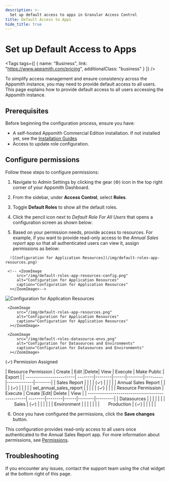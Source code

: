 ```yaml
---
description: >-
  Set up default access to apps in Granular Access Control
title: Default Access to Apps
hide_title: true
---
```



<!-- vale off -->

<div className="tag-wrapper">
 <h1>Set up Default Access to Apps</h1>

<Tags
tags={[
{ name: "Business", link: "https://www.appsmith.com/pricing", additionalClass: "business" }
]}
/>

</div>

<!-- vale on -->

To simplify access management and ensure consistency across the Appsmith instance, you may need to provide default access to all users. This page explains how to provide default access to all users accessing the Appsmith instance.

## Prerequisites

Before beginning the configuration process, ensure you have:

- A self-hosted Appsmith Commercial Edition installation. If not installed yet, see the [Installation Guides](/getting-started/setup/installation-guides)
- Access to update role configuration.

## Configure permissions

Follow these steps to configure permissions:

1. Navigate to Admin Settings by clicking the gear (⚙️) icon in the top right corner of your Appsmith Dashboard.
2. From the sidebar, under **Access Control**, select **Roles**.
3. Toggle **Default Roles** to show all the default roles.
4. Click the pencil icon next to _Default Role For All Users_ that opens a configuration screen as shown below:

   <ZoomImage src="/img/GAC-Default-roles-for-all-users-configuration.png" alt="Configuration for Default Roles for All Users" caption="Configuration for Default Roles for All Users"/>

5. Based on your permission needs, provide access to resources. For example, if you want to provide read-only access to the _Annual Sales report_ app so that all authenticated users can view it, assign permissions as below:

  
<Tabs queryString="gac-resource">
   <TabItem label="Application Resources" value="application-resources">

      ![Configuration for Application Resources](/img/default-roles-app-resources.png)

     <!-- <ZoomImage
         src="/img/default-roles-app-resources-config.png" 
         alt="Configuration for Application Resources"
         caption="Configuration for Application Resources"
      ></ZoomImage>-->
   </TabItem>
      <TabItem label="Datasources & Environments" value="datasources-and-environments">

 ![Configuration for Application Resources](/img/default-roles-datasource-envs.png)
     <!-- <ZoomImage
         src="/img/default-roles-datasource-env-config.png" 
         alt="Configuration for Datasources and Environments"
         caption="Configuration for Datasources and Environments"
      ></ZoomImage> -->
   </TabItem>
</Tabs>

<Tabs queryString="gac-resource">
   <TabItem label="Application Resources" value="application-resources">

     <ZoomImage
         src="/img/default-roles-app-resources.png" 
         alt="Configuration for Application Resources"
         caption="Configuration for Application Resources"
      ></ZoomImage>
   </TabItem>
      <TabItem label="Datasources & Environments" value="datasources-and-environments">

     <ZoomImage
         src="/img/default-roles-datasource-envs.png" 
         alt="Configuration for Datasources and Environments"
         caption="Configuration for Datasources and Environments"
      ></ZoomImage>
   </TabItem>
</Tabs>


<Tabs queryString="gac-resource">
   <TabItem label="Application Resources" value="application-resources">
   <p className="permission-footnote">(✓) Permission Assigned</p>
   | Resource  Permission    | Create | Edit    |Delete| View   | Execute | Make Public | Export |
   | ------------------------| --------|--------|------|--------|---------|-------------|--------|
   | Sales Report            |         |        |      |   (✓)  |          |            |        |
   | Annual Sales Report     |         |        |      |   (✓)  |          |            |        |
   | sel_annual_sales_report |         |        |      |        |   (✓)    |            |        |
  
      
   </TabItem>
      <TabItem label="Datasources & Environments" value="datasources-and-environments">
       | Resource  Permission                          | Execute | Create    |Edit| Delete   | View | 
      | -----------------------------------------------| --------|--------|------|--------|---------|
      | Datasources                                    |         |        |      |        |         | 
      | &nbsp;&nbsp;&nbsp;&nbsp; &nbsp; Sales          |    (✓)  |        |      |        |         | 
      | Environment                                    |         |        |      |        |         | 
      | &nbsp;&nbsp;&nbsp;&nbsp; &nbsp;Production      |   (✓)   |        |      |        |         |
   </TabItem>
</Tabs>

6. Once you have configured the permissions, click the **Save changes** button. 

This configuration provides read-only access to all users once authenticated to the Annual Sales Report app. For more information about permissions, see [Permissions](/advanced-concepts/granular-access-control/reference/permissions).

## Troubleshooting

If you encounter any issues, contact the support team using the chat widget at the bottom right of this page.
